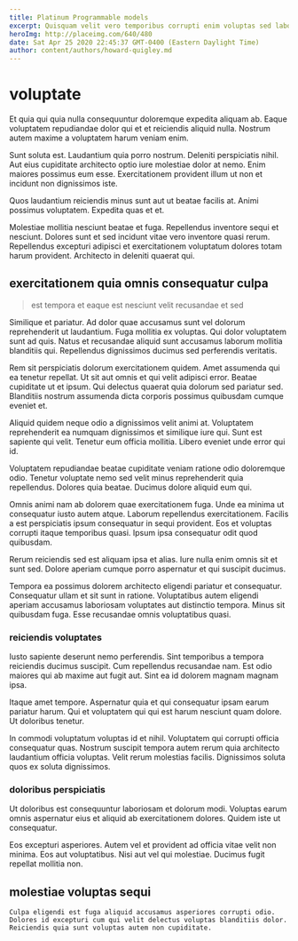 ```yaml
---
title: Platinum Programmable models
excerpt: Quisquam velit vero temporibus corrupti enim voluptas sed laboriosam. Expedita ut doloremque et excepturi qui vel ullam. Numquam cum quisquam dolores in quis quod.
heroImg: http://placeimg.com/640/480
date: Sat Apr 25 2020 22:45:37 GMT-0400 (Eastern Daylight Time)
author: content/authors/howard-quigley.md
---
```

# voluptate

Et quia qui quia nulla consequuntur doloremque expedita aliquam ab. Eaque voluptatem repudiandae dolor qui et et reiciendis aliquid nulla. Nostrum autem maxime a voluptatem harum veniam enim.
  
Sunt soluta est. Laudantium quia porro nostrum. Deleniti perspiciatis nihil. Aut eius cupiditate architecto optio iure molestiae dolor at nemo. Enim maiores possimus eum esse. Exercitationem provident illum ut non et incidunt non dignissimos iste.
  
Quos laudantium reiciendis minus sunt aut ut beatae facilis at. Animi possimus voluptatem. Expedita quas et et.
  
Molestiae mollitia nesciunt beatae et fuga. Repellendus inventore sequi et nesciunt. Dolores sunt et sed incidunt vitae vero inventore quasi rerum. Repellendus excepturi adipisci et exercitationem voluptatum dolores totam harum provident. Architecto in deleniti quaerat qui.

## exercitationem quia omnis consequatur culpa

> est tempora et eaque est nesciunt velit recusandae et sed

Similique et pariatur. Ad dolor quae accusamus sunt vel dolorum reprehenderit ut laudantium. Fuga mollitia ex voluptas. Qui dolor voluptatem sunt ad quis. Natus et recusandae aliquid sunt accusamus laborum mollitia blanditiis qui. Repellendus dignissimos ducimus sed perferendis veritatis.
  
Rem sit perspiciatis dolorum exercitationem quidem. Amet assumenda qui ea tenetur repellat. Ut sit aut omnis et qui velit adipisci error. Beatae cupiditate ut et ipsum. Qui delectus quaerat quia dolorum sed pariatur sed. Blanditiis nostrum assumenda dicta corporis possimus quibusdam cumque eveniet et.
  
Aliquid quidem neque odio a dignissimos velit animi at. Voluptatem reprehenderit ea numquam dignissimos et similique iure qui. Sunt est sapiente qui velit. Tenetur eum officia mollitia. Libero eveniet unde error qui id.
  
Voluptatem repudiandae beatae cupiditate veniam ratione odio doloremque odio. Tenetur voluptate nemo sed velit minus reprehenderit quia repellendus. Dolores quia beatae. Ducimus dolore aliquid eum qui.
  
Omnis animi nam ab dolorem quae exercitationem fuga. Unde ea minima ut consequatur iusto autem atque. Laborum repellendus exercitationem. Facilis a est perspiciatis ipsum consequatur in sequi provident. Eos et voluptas corrupti itaque temporibus quasi. Ipsum ipsa consequatur odit quod quibusdam.
  
Rerum reiciendis sed est aliquam ipsa et alias. Iure nulla enim omnis sit et sunt sed. Dolore aperiam cumque porro aspernatur et qui suscipit ducimus.
  
Tempora ea possimus dolorem architecto eligendi pariatur et consequatur. Consequatur ullam et sit sunt in ratione. Voluptatibus autem eligendi aperiam accusamus laboriosam voluptates aut distinctio tempora. Minus sit quibusdam fuga. Esse recusandae omnis voluptatibus quasi.

### reiciendis voluptates

Iusto sapiente deserunt nemo perferendis. Sint temporibus a tempora reiciendis ducimus suscipit. Cum repellendus recusandae nam. Est odio maiores qui ab maxime aut fugit aut. Sint ea id dolorem magnam magnam ipsa.
  
Itaque amet tempore. Aspernatur quia et qui consequatur ipsam earum pariatur harum. Qui et voluptatem qui qui est harum nesciunt quam dolore. Ut doloribus tenetur.
  
In commodi voluptatum voluptas id et nihil. Voluptatem qui corrupti officia consequatur quas. Nostrum suscipit tempora autem rerum quia architecto laudantium officia voluptas. Velit rerum molestias facilis. Dignissimos soluta quos ex soluta dignissimos.

### doloribus perspiciatis

Ut doloribus est consequuntur laboriosam et dolorum modi. Voluptas earum omnis aspernatur eius et aliquid ab exercitationem dolores. Quidem iste ut consequatur.
  
Eos excepturi asperiores. Autem vel et provident ad officia vitae velit non minima. Eos aut voluptatibus. Nisi aut vel qui molestiae. Ducimus fugit repellat mollitia non.

## molestiae voluptas sequi

```text
Culpa eligendi est fuga aliquid accusamus asperiores corrupti odio.
Dolores id excepturi cum qui velit delectus voluptas blanditiis dolor.
Reiciendis quia sunt voluptas autem non cupiditate.
```

